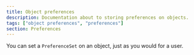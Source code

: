 ```yaml
---
title: Object preferences
description: Documentation about to storing preferences on objects.
tags: ["object preferences", "preferences"]
section: Preferences
---
```


You can set a `PreferenceSet` on an object, just as you would for a user.

<MultiLangCodeBlock
  title="Set preferences for an object"
  snippet="objects.setPreferences"
/>

<br />

<MultiLangCodeBlock
  title="Get preferences for an object"
  snippet="objects.getPreferences"
/>
